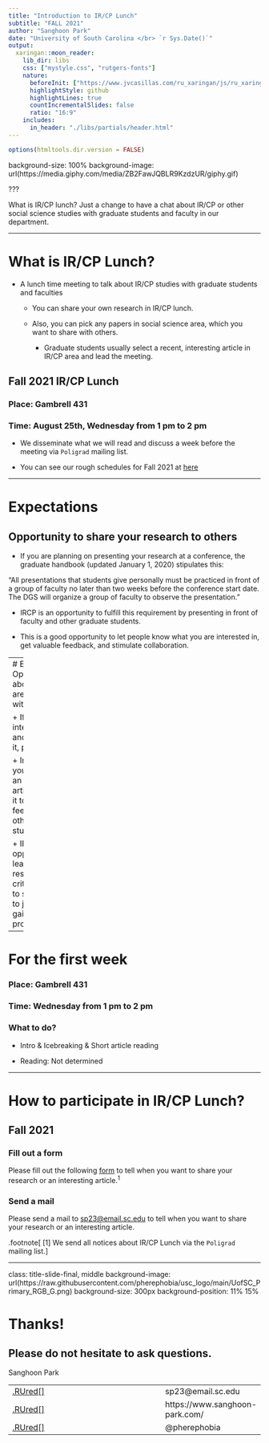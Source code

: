 ```yaml
---
title: "Introduction to IR/CP Lunch"
subtitle: "FALL 2021"
author: "Sanghoon Park"
date: "University of South Carolina </br> `r Sys.Date()`"
output:
  xaringan::moon_reader:
    lib_dir: libs
    css: ["mystyle.css", "rutgers-fonts"]
    nature:
      beforeInit: ["https://www.jvcasillas.com/ru_xaringan/js/ru_xaringan.js"]
      highlightStyle: github
      highlightLines: true
      countIncrementalSlides: false
      ratio: "16:9"
    includes:
      in_header: "./libs/partials/header.html"
---
```


```r
options(htmltools.dir.version = FALSE)
```

background-size: 100%
background-image: url(https://media.giphy.com/media/ZB2FawJQBLR9KzdzUR/giphy.gif)

???

What is IR/CP lunch? Just a change to have a chat about IR/CP or 
other social science studies with graduate students and faculty in our department.

---

# What is IR/CP Lunch?

+ A lunch time meeting to talk about IR/CP studies with graduate students and faculties

  + You can share your own research in IR/CP lunch.
  
  + Also, you can pick any papers in social science area, which you want to share with others.
  
    + Graduate students usually select a recent, interesting article in IR/CP area and lead the meeting.
  
## Fall 2021 IR/CP Lunch

### Place: Gambrell 431

### Time: August 25th, Wednesday from 1 pm to 2 pm

+ We disseminate what we will read and discuss a week before the meeting via `Poligrad` mailing list.

+ You can see our rough schedules for Fall 2021 at  [here](https://docs.google.com/spreadsheets/d/1zClGfekQmVqLpW-gujZ9id11TofzCb2QlLNmEXMVgMc/edit?usp=sharing)


---

# Expectations

## Opportunity to share your research to others

+ If you are planning on presenting your research at a conference, the graduate handbook (updated January 1, 2020) stipulates this: 

<usc-blockquote>"All presentations that students give personally must be practiced in front of a group of faculty no later than two weeks before the conference start date. The DGS will organize a group of faculty to observe the presentation."</usc-blockquote>

+ IRCP is an opportunity to fulfill this requirement by presenting in front of faculty and other graduate students. 

+ This is a good opportunity to let people know what you are interested in, get valuable feedback, and stimulate collaboration. 

---
# Expectations
## Opportunity to talk about research you are interested in with others

+ If you find an interesting article and want to share it, please do it.

+ In IRCP lunch, you can introduce an interesting article and discuss it to get some feedback from other graduate students or faculty.

+ IRCP is an opportunity to learn how to read research more critically, learn how to submit research to journals, and gain additional professionalization.

---

# For the first week

### Place: Gambrell 431

### Time: Wednesday from 1 pm to 2 pm

### What to do?

+ Intro & Icebreaking & Short article reading

+ Reading: Not determined

---

# How to participate in IR/CP Lunch?

## Fall 2021

### Fill out a form

Please fill out the following [form](https://docs.google.com/spreadsheets/d/1zClGfekQmVqLpW-gujZ9id11TofzCb2QlLNmEXMVgMc/edit?usp=sharing) to tell when you want to share your research or an interesting article.<sup>1</sup>

### Send a mail

Please send a mail to [sp23@email.sc.edu](sp23@email.sc.edu) to tell when you want to share your research or an interesting article.


.footnote[
[1] We send all notices about IR/CP Lunch via the `Poligrad` mailing list.
]


---
class: title-slide-final, middle
background-image: url(https://raw.githubusercontent.com/pherephobia/usc_logo/main/UofSC_Primary_RGB_G.png)
background-size: 300px
background-position: 11% 15%

# Thanks!

## Please do not hesitate to ask questions.

Sanghoon Park

|                                                                                                            |                                   |
| :--------------------------------------------------------------------------------------------------------- | :-------------------------------- |
| <a href="mailto:sp23@email.sc.edu">.RUred[<i class="fa fa-paper-plane fa-fw"></i>]               | sp23@email.sc.edu       |
| <a href="https://www.sanghoon-park.com/">.RUred[<i class="fa fa-link fa-fw"></i>] | https://www.sanghoon-park.com/ |
| <a href="http://github.com/pherephobia">.RUred[<i class="fa fa-github fa-fw"></i>]                          | @pherephobia                       |

